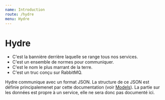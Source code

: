 ```yaml
---
name: Introduction
route: /hydre
menu: Hydre
---
```


# Hydre

* C'est la bannière derrière laquelle se range tous nos services.
* C'est un ensemble de normes pour communiquer.
* C'est le nom le plus marrant de la terre.
* C'est un truc conçu sur RabbitMQ.

Hydre communique avec un format JSON.
La structure de ce JSON est définie principalemenet par cette documentation (voir [Models](/hydre/models)).
La partie sur les données est propre à un service, elle ne sera donc pas documenté ici.
